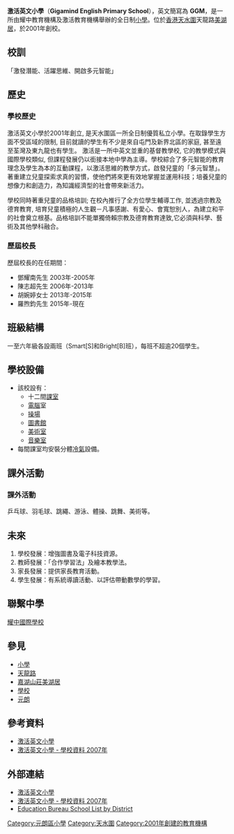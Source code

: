 {{Unreferenced |time=2008-09-08T13:16:35+00:00 }}
{{Infobox_School 
| name = 激活英文小學(全日)
| other_name = {{lang|en|Gigamind English Primary School}}
| image = [[File:East_of_Gigamind_English_Primary_School.jpg|280px]]
| motto = 「激發潛能、活躍思維、開啟多元智能」
| established = 2001年
| type = [[私立|私立]]（全日）
| religion = [[基督教|基督教]]
| affiliation = 耀中教育機構、激活教育機構
| district = 元朗區（天水圍）
| grades = 小一至小六
| president = 
| principal = 羅煦鈞先生
| dean = 
| college =
| house = 4
| sc =
| cs = 
| faculty = 24 人
| staff = 6 人
| students = 220人
| athletics = 
| conference = 
| colors = 
| mascot = 
| magazine = 
| free_label = 
| free_text =
| free_label2 = 
| free_text2 = 
| free_label3 =
| free_text3 = 
| address = [[香港|香港]][[新界|新界]][[元朗|元朗]][[天水圍|天水圍]]天龍路9號[[嘉湖山莊|嘉湖山莊]][[美湖居|美湖居]]Ａ座
| tel = (852) 2446 9883
| fax = (852) 2446 9583
| mail = info@gigamind.edu.hk
| website = http://www.gigamind.edu.hk
|telephone=}}  
'''激活英文小學'''（'''Gigamind English Primary School'''），英文簡寫為 '''GGM'''，是一所由耀中教育機構及激活教育機構舉辦的全日制[[小學|小學]]。位於[[香港|香港]][[天水圍|天水圍]]天龍路[[美湖居|美湖居]]，於2001年創校。

==校訓==
「激發潛能、活躍思維、開啟多元智能」

==歷史==
===學校歷史===
激活英文小學於2001年創立, 是天水圍區一所全日制優質私立小學。在取錄學生方面不受區域的限制, 目前就讀的學生有不少是來自屯門及新界北區的家庭, 甚至遠至荃灣及東九龍也有學生。
激活是一所中英文並重的基督教學校, 它的教學模式與國際學校類似, 但課程發展仍以銜接本地中學為主導。學校綜合了多元智能的教育理念及學生為本的互動課程，以激活思維的教學方式，啟發兒童的「多元智慧」。著重建立兒童探索求真的習慣，使他們將來更有效地掌握並運用科技；培養兒童的想像力和創造力，為知識經濟型的社會帶來新活力。

學校同時著重兒童的品格培訓; 在校內推行了全方位學生輔導工作, 並透過宗教及德育教育, 培育兒童積極的人生觀－凡事感謝、有愛心、會寬恕別人，為建立和平的社會奠立根基。品格培訓不能單獨倚賴宗教及德育教育達致,它必須與科學、藝術及其他學科融合。

===歷屆校長===
歷屆校長的在任期間：
* 鄧耀南先生 2003年-2005年
* 陳志超先生 2006年-2013年
* 胡婉婷女士 2013年-2015年
* 羅煦鈞先生 2015年-現在

==班級結構==
一至六年級各設兩班（Smart[S]和Bright[B]班），每班不超逾20個學生。

==學校設備==
*該校設有：
**十二間[[課室|課室]]
**[[電腦|電腦]]室
**[[操場|操場]]
**[[圖書館|圖書館]]
**[[美術室|美術室]]
**[[音樂室|音樂室]]
*每間課室均安裝分體[[冷氣|冷氣]]設備。

==課外活動==
===課外活動===
乒乓球、羽毛球、跳繩、游泳、體操、跳舞、美術等。

==未來==
#學校發展：增強圖書及電子科技資源。
#教師發展：「合作學習法」及繪本教學法。
#家長發展：提供家長教育活動。 
#學生發展：有系統導讀活動、以評估帶動數學的學習。

==聯繫中學==
[[耀中國際學校|耀中國際學校]]

==參見==
*[[小學|小學]]
*[[天龍路|天龍路]]
*[[嘉湖山莊|嘉湖山莊]][[美湖居|美湖居]]
*[[學校|學校]]
*[[元朗|元朗]]

==參考資料==
*[http://www.gigamind.edu.hk 激活英文小學] {{Wayback|url=http://www.gigamind.edu.hk/ |date=20191204155131 }}
*[http://psp.proj.hkedcity.net/2007/chi/detail_sch_basic.php?sch_id=565 激活英文小學 - 學校資料 2007年]

==外部連結==
*[http://www.gigamind.edu.hk 激活英文小學] {{Wayback|url=http://www.gigamind.edu.hk/ |date=20191204155131 }}
*[http://psp.proj.hkedcity.net/2007/chi/detail_sch_basic.php?sch_id=565 激活英文小學 - 學校資料 2007年]
*[https://web.archive.org/web/20080122145653/http://www.edb.gov.hk/templates/sch_list_print.asp?district=YL Education Bureau School List by District]

[[Category:元朗區小學|Category:元朗區小學]]
[[Category:天水圍|Category:天水圍]]
[[Category:2001年創建的教育機構|Category:2001年創建的教育機構]]
